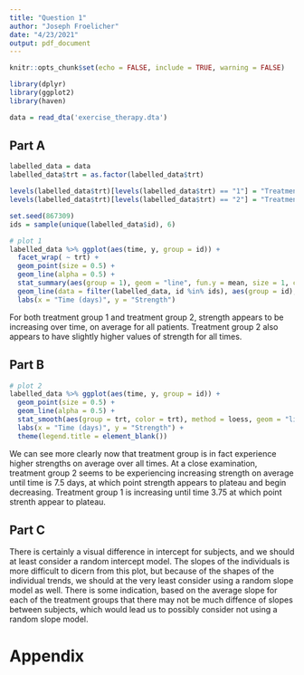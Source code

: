 ---
title: "Question 1"
author: "Joseph Froelicher"
date: "4/23/2021"
output: pdf_document
---

```{r setup, echo = FALSE, include = FALSE}
knitr::opts_chunk$set(echo = FALSE, include = TRUE, warning = FALSE)

library(dplyr)
library(ggplot2)
library(haven)

data = read_dta('exercise_therapy.dta')

```

## Part A
```{r a, echo = FALSE, warning = FALSE}
labelled_data = data
labelled_data$trt = as.factor(labelled_data$trt)

levels(labelled_data$trt)[levels(labelled_data$trt) == "1"] = "Treatment Group 1"
levels(labelled_data$trt)[levels(labelled_data$trt) == "2"] = "Treatment Group 2"

set.seed(867309)
ids = sample(unique(labelled_data$id), 6)

# plot 1
labelled_data %>% ggplot(aes(time, y, group = id)) +
  facet_wrap( ~ trt) +
  geom_point(size = 0.5) +
  geom_line(alpha = 0.5) +
  stat_summary(aes(group = 1), geom = "line", fun.y = mean, size = 1, color = "red") +
  geom_line(data = filter(labelled_data, id %in% ids), aes(group = id), color = "purple") +
  labs(x = "Time (days)", y = "Strength")

```
For both treatment group 1 and treatment group 2, strength appears to be increasing over time, on average for all patients. Treatment group 2 also appears to have slightly higher values of strength for all times.

## Part B
```{r b, warning = FALSE}
# plot 2
labelled_data %>% ggplot(aes(time, y, group = id)) +
  geom_point(size = 0.5) +
  geom_line(alpha = 0.5) +
  stat_smooth(aes(group = trt, color = trt), method = loess, geom = "line", fun.y = mean, size = 1) +
  labs(x = "Time (days)", y = "Strength") +
  theme(legend.title = element_blank())
```
We can see more clearly now that treatment group is in fact experience higher strengths on average over all times. At a close examination, treatment group 2 seems to be experiencing increasing strength on average until time is 7.5 days, at which point strength appears to plateau and begin decreasing. Treatment group 1 is increasing until time 3.75 at which point strenth appear to plateau.

## Part C
There is certainly a visual difference in intercept for subjects, and we should at least consider a random intercept model. The slopes of the individuals is more difficult to dicern from this plot, but because of the shapes of the individual trends, we should at the very least consider using a random slope model as well. There is some indication, based on the average slope for each of the treatment groups that there may not be much diffence of slopes between subjects, which would lead us to possibly consider not using a random slope model.

# Appendix
```{r ref.label=knitr::all_labels(), echo=TRUE, eval=FALSE}
```
